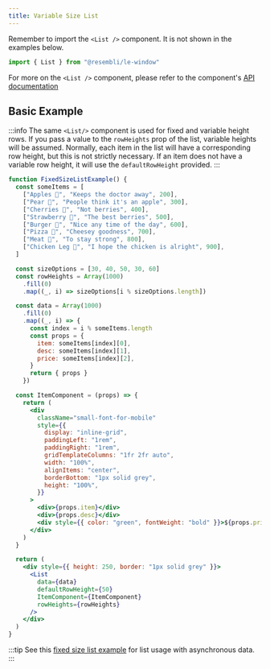 ```yaml
---
title: Variable Size List
---
```


Remember to import the `<List />` component. It is not shown in the examples below.

```js
import { List } from "@resembli/le-window"
```

For more on the `<List />` component, please refer to the component's [API documentation](/docs/le-window/list)

## Basic Example

:::info
The same `<List/>` component is used for fixed and variable height rows. If you pass
a value to the `rowHeights` prop of the list, variable heights will be assumed. Normally,
each item in the list will have a corresponding row height, but this is not strictly necessary.
If an item does not have a variable row height, it will use the `defaultRowHeight` provided.
:::

```jsx live
function FixedSizeListExample() {
  const someItems = [
    ["Apples 🍎", "Keeps the doctor away", 200],
    ["Pear 🍐", "People think it's an apple", 300],
    ["Cherries 🍒", "Not berries", 400],
    ["Strawberry 🍓", "The best berries", 500],
    ["Burger 🍔", "Nice any time of the day", 600],
    ["Pizza 🍕", "Cheesey goodness", 700],
    ["Meat 🍖", "To stay strong", 800],
    ["Chicken Leg 🍗", "I hope the chicken is alright", 900],
  ]

  const sizeOptions = [30, 40, 50, 30, 60]
  const rowHeights = Array(1000)
    .fill(0)
    .map((_, i) => sizeOptions[i % sizeOptions.length])

  const data = Array(1000)
    .fill(0)
    .map((_, i) => {
      const index = i % someItems.length
      const props = {
        item: someItems[index][0],
        desc: someItems[index][1],
        price: someItems[index][2],
      }
      return { props }
    })

  const ItemComponent = (props) => {
    return (
      <div
        className="small-font-for-mobile"
        style={{
          display: "inline-grid",
          paddingLeft: "1rem",
          paddingRight: "1rem",
          gridTemplateColumns: "1fr 2fr auto",
          width: "100%",
          alignItems: "center",
          borderBottom: "1px solid grey",
          height: "100%",
        }}
      >
        <div>{props.item}</div>
        <div>{props.desc}</div>
        <div style={{ color: "green", fontWeight: "bold" }}>${props.price}</div>
      </div>
    )
  }

  return (
    <div style={{ height: 250, border: "1px solid grey" }}>
      <List
        data={data}
        defaultRowHeight={50}
        ItemComponent={ItemComponent}
        rowHeights={rowHeights}
      />
    </div>
  )
}
```

:::tip
See this [fixed size list example](/docs/le-window/examples/fixed-size-list#asynchronous-list-items-with-react-suspense-example)
for list usage with asynchronous data.
:::
